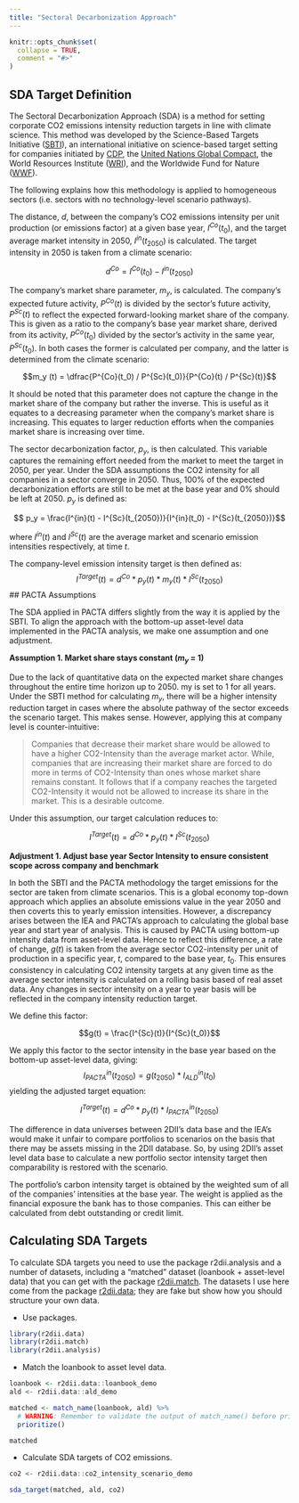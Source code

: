 ```yaml
---
title: "Sectoral Decarbonization Approach"
---
```


```r
knitr::opts_chunk$set(
  collapse = TRUE,
  comment = "#>"
)
```

## SDA Target Definition

The Sectoral Decarbonization Approach (SDA) is a method for setting corporate CO2 emissions intensity reduction targets in line with climate science. This method was developed by the Science-Based Targets Initiative ([SBTI](https://sciencebasedtargets.org/)), an international initiative on science-based target setting for companies initiated by [CDP](https://www.cdp.net/en), the [United Nations Global Compact](https://www.unglobalcompact.org/), the World Resources Institute ([WRI](https://www.wri.org/)), and the Worldwide Fund for Nature ([WWF](https://www.worldwildlife.org/)). 

The following explains how this methodology is applied to homogeneous sectors (i.e. sectors with no technology-level scenario pathways). 

The distance, $d$, between the company's CO2 emissions intensity per unit production (or emissions factor) at a given base year,  $I^{Co}(t_0)$, and the target average market intensity in 2050, $I^{in}(t_{2050})$ is calculated. The target intensity in 2050 is taken from a climate scenario:

$$d^{Co} = I^{Co}(t_0) - I^{in}(t_{2050})$$

The company's market share parameter, $m_y$, is calculated. The company's expected future activity, $P^{Co}(t)$ is divided by the sector's future activity, $P^{Sc}(t)$ to reflect the expected forward-looking market share of the company. This is given as a ratio to the company's base year market share, derived from its activity, $P^{Co}(t_0)$ divided by the sector's activity in the same year, $P^{Sc}(t_0)$. In both cases the former is calculated per company, and the latter is determined from the climate scenario:

$$m_y (t) = \dfrac{P^{Co}(t_0) / P^{Sc}(t_0)}{P^{Co}(t) / P^{Sc}(t)}$$

It should be noted that this parameter does not capture the change in the market share of the company but rather the inverse. This is useful as it equates to a decreasing parameter when the company's market share is increasing. This equates to larger reduction efforts when the companies market share is increasing over time. 

The sector decarbonization factor, $p_y$, is then calculated. This variable captures the remaining effort needed from the market to meet the target in 2050, per year. Under the SDA assumptions the CO2 intensity for all companies in a sector converge in 2050. Thus, 100% of the expected decarbonization efforts are still to be met at the base year and 0% should be left at 2050. $p_y$ is defined as:

$$ p_y = \frac{I^{in}(t) - I^{Sc}(t_{2050})}{I^{in}(t_0) - I^{Sc}(t_{2050})}$$

where $I^{in}(t)$ and $I^{Sc}(t)$ are the average market and scenario emission intensities respectively, at time $t$.

The company-level emission intensity target is then defined as: 
$$I^{Target}(t) = d^{Co} * p_{y} (t) * m_{y} (t) * I^{Sc}(t_{2050})$$
## PACTA Assumptions

The SDA applied in PACTA differs slightly from the way it is applied by the SBTI. To align the approach with the bottom-up asset-level data implemented in the PACTA analysis, we make one assumption and one adjustment.

**Assumption 1. Market share stays constant ($m_y$ = 1)**

Due to the lack of quantitative data on the expected market share changes throughout the entire time horizon up to 2050. my is set to 1 for all years. Under the SBTI method for calculating $m_{y}$, there will be a higher intensity reduction target in cases where the absolute pathway of the sector exceeds the scenario target. This makes sense. However, applying this at company level is counter-intuitive:

> Companies that decrease their market share would be allowed to have a higher CO2-Intensity than the average market actor. While, companies that are increasing their market share are forced to do more in terms of CO2-Intensity than ones whose market share remains constant. It follows that if a company reaches the targeted CO2-Intensity it would not be allowed to increase its share in the market. This is a desirable outcome.

Under this assumption, our target calculation reduces to: 

$$I^{Target}(t) = d^{Co} * p_{y} (t) * I^{Sc}(t_{2050})$$

**Adjustment 1. Adjust base year Sector Intensity  to ensure consistent scope across company and benchmark**

In both the SBTI and the PACTA methodology the target emissions for the sector are taken from climate scenarios. This is a global economy top-down approach which applies an absolute emissions value in the year 2050 and then coverts this to yearly emission intensities. However, a discrepancy arises between the IEA and PACTA's approach to calculating the global base year and start year of analysis. This is caused by PACTA using bottom-up intensity data from asset-level data. Hence to reflect this difference, a rate of change, $g(t)$ is taken from the average sector CO2-intensity per unit of production in a specific year, $t$, compared to the base year, $t_0$. This ensures consistency in calculating CO2 intensity targets at any given time as the average sector intensity is calculated on a rolling basis based of real asset data. Any changes in sector intensity on a year to year basis will be reflected in the company intensity reduction target.

We define this factor: 

$$g(t) = \frac{I^{Sc}(t)}{I^{Sc}(t_0)}$$

We apply this factor to the sector intensity in the base year based on the bottom-up asset-level data, giving: 
$$I_{PACTA}^{in}(t_{2050}) = g(t_{2050}) * I_{ALD}^{in}(t_0)$$
yielding the adjusted target equation: 

$$I^{Target}(t) = d^{Co} * p_{y} (t) * I_{PACTA}^{in}(t_{2050})$$

The difference in data universes between 2DII's data base and the IEA's would make it unfair to compare portfolios to scenarios on the basis that there may be assets missing in the 2DII database. So, by using 2DII's asset level data base to calculate a new portfolio sector intensity target then comparability is restored with the scenario.

The portfolio's carbon intensity target is obtained by the weighted sum of all of the companies' intensities at the base year. The weight is applied as the financial exposure the bank has to those companies. This can either be calculated from debt outstanding or credit limit.

## Calculating SDA Targets

To calculate SDA targets you need to use the package r2dii.analysis and a number of datasets, including a "matched" dataset (loanbook + asset-level data) that you can get with the package [r2dii.match](https://2degreesinvesting.github.io/r2dii.match/). The datasets I use here come from the package [r2dii.data](https://2degreesinvesting.github.io/r2dii.data/); they are fake but show how you should structure your own data.

* Use packages.

```r
library(r2dii.data)
library(r2dii.match)
library(r2dii.analysis)
```

* Match the loanbook to asset level data.

```r
loanbook <- r2dii.data::loanbook_demo
ald <- r2dii.data::ald_demo

matched <- match_name(loanbook, ald) %>% 
  # WARNING: Remember to validate the output of match_name() before prioritize()
  prioritize()

matched
```

* Calculate SDA targets of CO2 emissions.

```r
co2 <- r2dii.data::co2_intensity_scenario_demo

sda_target(matched, ald, co2)
```

